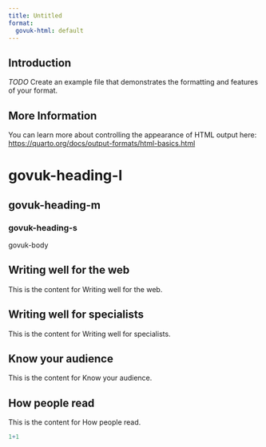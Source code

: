 ```yaml
---
title: Untitled
format:
  govuk-html: default
---
```


## Introduction

*TODO* Create an example file that demonstrates the formatting and features of your format.

## More Information

You can learn more about controlling the appearance of HTML output here: <https://quarto.org/docs/output-formats/html-basics.html>


<h1 class="govuk-heading-l">govuk-heading-l</h1>
<h2 class="govuk-heading-m">govuk-heading-m</h2>
<h3 class="govuk-heading-s">govuk-heading-s</h3>

<p class="govuk-body">govuk-body</p>

```{=html}
<div class="govuk-accordion" data-module="govuk-accordion" id="accordion-default">
  <div class="govuk-accordion__section">
    <div class="govuk-accordion__section-header">
      <h2 class="govuk-accordion__section-heading">
        <span class="govuk-accordion__section-button" id="accordion-default-heading-1">
          Writing well for the web
        </span>
      </h2>
    </div>
    <div id="accordion-default-content-1" class="govuk-accordion__section-content" aria-labelledby="accordion-default-heading-1">
      <p class='govuk-body'>This is the content for Writing well for the web.</p>
    </div>
  </div>
  <div class="govuk-accordion__section">
    <div class="govuk-accordion__section-header">
      <h2 class="govuk-accordion__section-heading">
        <span class="govuk-accordion__section-button" id="accordion-default-heading-2">
          Writing well for specialists
        </span>
      </h2>
    </div>
    <div id="accordion-default-content-2" class="govuk-accordion__section-content" aria-labelledby="accordion-default-heading-2">
      <p class='govuk-body'>This is the content for Writing well for specialists.</p>
    </div>
  </div>
  <div class="govuk-accordion__section">
    <div class="govuk-accordion__section-header">
      <h2 class="govuk-accordion__section-heading">
        <span class="govuk-accordion__section-button" id="accordion-default-heading-3">
          Know your audience
        </span>
      </h2>
    </div>
    <div id="accordion-default-content-3" class="govuk-accordion__section-content" aria-labelledby="accordion-default-heading-3">
      <p class='govuk-body'>This is the content for Know your audience.</p>
    </div>
  </div>
  <div class="govuk-accordion__section">
    <div class="govuk-accordion__section-header">
      <h2 class="govuk-accordion__section-heading">
        <span class="govuk-accordion__section-button" id="accordion-default-heading-4">
          How people read
        </span>
      </h2>
    </div>
    <div id="accordion-default-content-4" class="govuk-accordion__section-content" aria-labelledby="accordion-default-heading-4">
      <p class='govuk-body'>This is the content for How people read.</p>
    </div>
  </div>
</div>
```

```r
1+1
```

